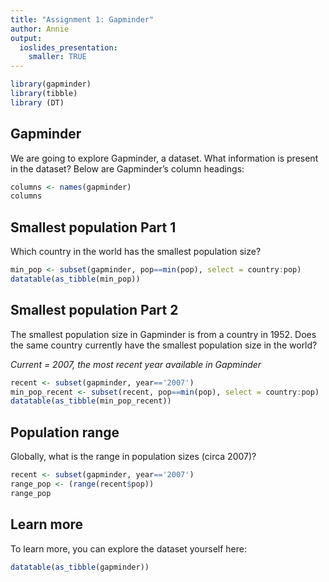 ```yaml
---
title: "Assignment 1: Gapminder"
author: Annie
output: 
  ioslides_presentation:
    smaller: TRUE
---
```


```r
library(gapminder)
library(tibble)
library (DT)
```

## Gapminder
We are going to explore Gapminder, a dataset.
What information is present in the dataset? 
Below are Gapminder's column headings:
```r
columns <- names(gapminder)
columns
```

## Smallest population Part 1
Which country in the world has the smallest population size?
```r
min_pop <- subset(gapminder, pop==min(pop), select = country:pop)
datatable(as_tibble(min_pop))
```

## Smallest population Part 2
The smallest population size in Gapminder is from a country in 1952. 
Does the same country currently have the smallest population size in the world?

*Current = 2007, the most recent year available in Gapminder*
```r
recent <- subset(gapminder, year=='2007')
min_pop_recent <- subset(recent, pop==min(pop), select = country:pop)
datatable(as_tibble(min_pop_recent))
```


## Population range
Globally, what is the range in population sizes (circa 2007)?
```r
recent <- subset(gapminder, year=='2007')
range_pop <- (range(recent$pop))
range_pop
```

## Learn more
To learn more, you can explore the dataset yourself here:
```r
datatable(as_tibble(gapminder))
```




